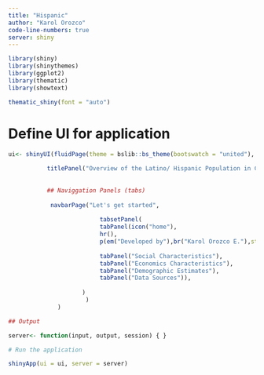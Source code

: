 ```yaml
---
title: "Hispanic"
author: "Karol Orozco"
code-line-numbers: true
server: shiny
---
```


```r
library(shiny)
library(shinythemes)
library(ggplot2)
library(thematic)
library(showtext)

thematic_shiny(font = "auto")
```

# Define UI for application

```r
ui<- shinyUI(fluidPage(theme = bslib::bs_theme(bootswatch = "united"),

           titlePanel("Overview of the Latino/ Hispanic Population in Clackamas, Multnomah & Washington County, OR"),
          
           
           ## Naviggation Panels (tabs)
           
            navbarPage("Let's get started",
                               
                          tabsetPanel(
                          tabPanel(icon("home"),
                          hr(),
                          p(em("Developed by"),br("Karol Orozco E."),style="text-align:center; font-family: times")),
      
                          tabPanel("Social Characteristics"),
                          tabPanel("Economics Characteristics"),
                          tabPanel("Demographic Estimates"),
                          tabPanel("Data Sources")),
                        
                     )
                      )
              )

## Output

server<- function(input, output, session) { }

# Run the application

shinyApp(ui = ui, server = server)


```
